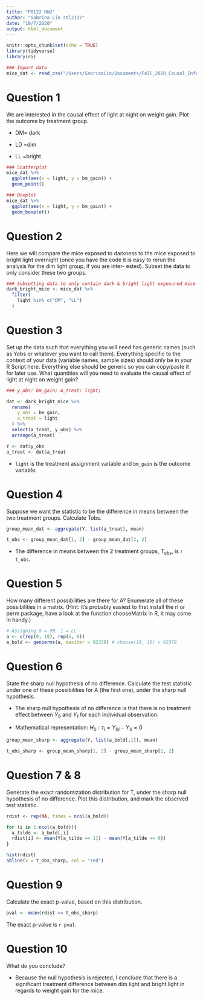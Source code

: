 ```yaml
---
title: "P8122 HW2"
author: "Sabrina Lin stl2137"
date: "10/7/2020"
output: html_document
---
```


```r
knitr::opts_chunk$set(echo = TRUE)
library(tidyverse)
library(ri)
```

```r
### Import data
mice_dat <- read_csv("/Users/SabrinaLin/Documents/Fall_2020_Causal_Inference/Homework/HW2/light.csv") %>% janitor::clean_names()
```

# Question 1 
We are interested in the causal effect of light at night on weight gain. Plot the outcome by treatment group. 

* DM= dark

* LD =dim

* LL =bright

```r
### Scatterplot
mice_dat %>% 
  ggplot(aes(x = light, y = bm_gain)) + 
  geom_point()

### Boxplot 
mice_dat %>% 
  ggplot(aes(x = light, y = bm_gain)) + 
  geom_boxplot()
```

# Question 2
Here we will compare the mice exposed to darkness to the mice exposed to bright light overnight (once you have the code it is easy to rerun the analysis for the dim light group, if you are inter- ested). Subset the data to only consider these two groups. 

```r
### Subsetting data to only contain dark & bright light exposured mice
dark_bright_mice <- mice_dat %>% 
  filter(
    light %in% c("DM", "LL")
  )
```

# Question 3

Set up the data such that everything you will need has generic names (such as Yobs or whatever you want to call them). Everything specific to the context of your data (variable names, sample sizes) should only be in your R Script here. Everything else should be generic so you can copy/paste it for later use. What quantities will you need to evaluate the causal effect of light at night on weight gain?

```r
### y_obs: bm_gain; A_treat: light; 

dat <- dark_bright_mice %>% 
  rename(
    y_obs = bm_gain,
    a_treat = light
  ) %>% 
  select(a_treat, y_obs) %>% 
  arrange(a_treat)

Y <- dat$y_obs
a_treat <- dat$a_treat
```

* `light` is the treatment assignment variable and `bm_gain` is the outcome variable. 

# Question 4

Suppose we want the statistic to be the difference in means between the two treatment groups. Calculate Tobs.

```r
group_mean_dat <- aggregate(Y, list(a_treat), mean)

t_obs <- group_mean_dat[1, 2] - group_mean_dat[2, 2]
```

* The difference in means between the 2 treatment groups, $T_{obs}$, is `r t_obs`.

# Question 5

How many different possibilities are there for A? Enumerate all of these possibilities in a matrix. (Hint: it’s probably easiest to first install the ri or perm package, have a look at the function chooseMatrix in R, it may come in handy.)

```r
# Assigning 0 = DM, 1 = LL
a <- c(rep(0, 10), rep(1, 9))
a_bold <- genperms(a, maxiter = 92378) # choose(19, 10) = 92378

```

# Question 6

State the sharp null hypothesis of no difference. Calculate the test statistic under one of these possibilities for A (the first one), under the sharp null hypothesis.

* The sharp null hypothesis of no difference is that there is no treatment effect between $Y_0$ and $Y_1$ for each individual observation. 

* Mathematical representation: $H_0: \tau_i = Y_{0i} - Y_{1i} = 0$

```r
group_mean_sharp <- aggregate(Y, list(a_bold[,1]), mean)

t_obs_sharp <- group_mean_sharp[1, 2] - group_mean_sharp[2, 2]
```

# Question 7 & 8

Generate the exact randomization distribution for T, under the sharp null hypothesis of no difference. Plot this distribution, and mark the observed test statistic.

```r
rdist <- rep(NA, times = ncol(a_bold))

for (i in 1:ncol(a_bold)){
  a_tilde <- a_bold[,i]
  rdist[i] <- mean(Y[a_tilde == 1]) - mean(Y[a_tilde == 0])
}

hist(rdist) 
abline(v = t_obs_sharp, col = "red")
```

# Question 9 

Calculate the exact p-value, based on this distribution.

```r
pval <- mean(rdist >= t_obs_sharp)

```

The exact p-value is `r pval`.

# Question 10 

What do you conclude?

* Because the null hypothesis is rejected, I conclude that there is a significant treatment difference between dim light and bright light in regards to weight gain for the mice. 

